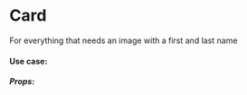 <!-- documentation.mdx -->


# Card

For everything that needs an image with a first and last name

#### Use case:

<Canvas>
  <Story id="card--default" />
</Canvas>

##### Props:

<ArgsTable of={Card} />
